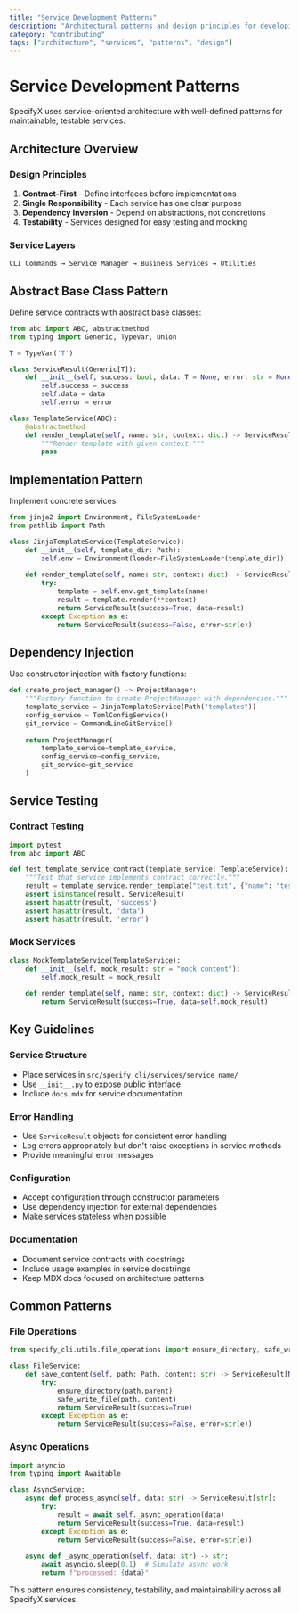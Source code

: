 ```yaml
---
title: "Service Development Patterns"
description: "Architectural patterns and design principles for developing services in SpecifyX"
category: "contributing"
tags: ["architecture", "services", "patterns", "design"]
---
```


# Service Development Patterns

SpecifyX uses service-oriented architecture with well-defined patterns for maintainable, testable services.

## Architecture Overview

### Design Principles
1. **Contract-First** - Define interfaces before implementations
2. **Single Responsibility** - Each service has one clear purpose
3. **Dependency Inversion** - Depend on abstractions, not concretions
4. **Testability** - Services designed for easy testing and mocking

### Service Layers
```
CLI Commands → Service Manager → Business Services → Utilities
```

## Abstract Base Class Pattern

Define service contracts with abstract base classes:

```python
from abc import ABC, abstractmethod
from typing import Generic, TypeVar, Union

T = TypeVar('T')

class ServiceResult(Generic[T]):
    def __init__(self, success: bool, data: T = None, error: str = None):
        self.success = success
        self.data = data
        self.error = error

class TemplateService(ABC):
    @abstractmethod
    def render_template(self, name: str, context: dict) -> ServiceResult[str]:
        """Render template with given context."""
        pass
```

## Implementation Pattern

Implement concrete services:

```python
from jinja2 import Environment, FileSystemLoader
from pathlib import Path

class JinjaTemplateService(TemplateService):
    def __init__(self, template_dir: Path):
        self.env = Environment(loader=FileSystemLoader(template_dir))
    
    def render_template(self, name: str, context: dict) -> ServiceResult[str]:
        try:
            template = self.env.get_template(name)
            result = template.render(**context)
            return ServiceResult(success=True, data=result)
        except Exception as e:
            return ServiceResult(success=False, error=str(e))
```

## Dependency Injection

Use constructor injection with factory functions:

```python
def create_project_manager() -> ProjectManager:
    """Factory function to create ProjectManager with dependencies."""
    template_service = JinjaTemplateService(Path("templates"))
    config_service = TomlConfigService()
    git_service = CommandLineGitService()
    
    return ProjectManager(
        template_service=template_service,
        config_service=config_service,
        git_service=git_service
    )
```

## Service Testing

### Contract Testing
```python
import pytest
from abc import ABC

def test_template_service_contract(template_service: TemplateService):
    """Test that service implements contract correctly."""
    result = template_service.render_template("test.txt", {"name": "test"})
    assert isinstance(result, ServiceResult)
    assert hasattr(result, 'success')
    assert hasattr(result, 'data')
    assert hasattr(result, 'error')
```

### Mock Services
```python
class MockTemplateService(TemplateService):
    def __init__(self, mock_result: str = "mock content"):
        self.mock_result = mock_result
    
    def render_template(self, name: str, context: dict) -> ServiceResult[str]:
        return ServiceResult(success=True, data=self.mock_result)
```

## Key Guidelines

### Service Structure
- Place services in `src/specify_cli/services/service_name/`
- Use `__init__.py` to expose public interface
- Include `docs.mdx` for service documentation

### Error Handling
- Use `ServiceResult` objects for consistent error handling
- Log errors appropriately but don't raise exceptions in service methods
- Provide meaningful error messages

### Configuration
- Accept configuration through constructor parameters
- Use dependency injection for external dependencies
- Make services stateless when possible

### Documentation
- Document service contracts with docstrings
- Include usage examples in service docstrings
- Keep MDX docs focused on architecture patterns

## Common Patterns

### File Operations
```python
from specify_cli.utils.file_operations import ensure_directory, safe_write_file

class FileService:
    def save_content(self, path: Path, content: str) -> ServiceResult[None]:
        try:
            ensure_directory(path.parent)
            safe_write_file(path, content)
            return ServiceResult(success=True)
        except Exception as e:
            return ServiceResult(success=False, error=str(e))
```

### Async Operations
```python
import asyncio
from typing import Awaitable

class AsyncService:
    async def process_async(self, data: str) -> ServiceResult[str]:
        try:
            result = await self._async_operation(data)
            return ServiceResult(success=True, data=result)
        except Exception as e:
            return ServiceResult(success=False, error=str(e))
    
    async def _async_operation(self, data: str) -> str:
        await asyncio.sleep(0.1)  # Simulate async work
        return f"processed: {data}"
```

This pattern ensures consistency, testability, and maintainability across all SpecifyX services.
